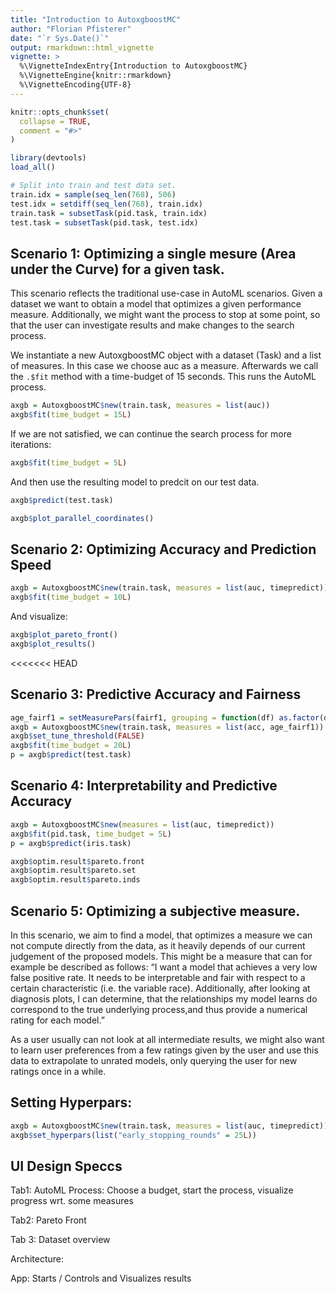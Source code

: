 ```yaml
---
title: "Introduction to AutoxgboostMC"
author: "Florian Pfisterer"
date: "`r Sys.Date()`"
output: rmarkdown::html_vignette
vignette: >
  %\VignetteIndexEntry{Introduction to AutoxgboostMC}
  %\VignetteEngine{knitr::rmarkdown}
  %\VignetteEncoding{UTF-8}
---
```


```r
knitr::opts_chunk$set(
  collapse = TRUE,
  comment = "#>"
)
```


```r
library(devtools)
load_all()

# Split into train and test data set.
train.idx = sample(seq_len(768), 506)
test.idx = setdiff(seq_len(768), train.idx)
train.task = subsetTask(pid.task, train.idx)
test.task = subsetTask(pid.task, test.idx)
```


## Scenario 1: Optimizing a single mesure (Area under the Curve) for a given task.

This scenario reflects the traditional use-case in AutoML scenarios.
Given a dataset we want to obtain a model that optimizes a given performance measure.
Additionally, we might want the process to stop at some point, so that the user
can investigate results and make changes to the search process.

We instantiate a new AutoxgboostMC object with a dataset (Task) and a list of measures.
In this case we choose auc as a measure.
Afterwards we call the `.$fit` method with a time-budget of $15$ seconds.
This runs the AutoML process.

```r
axgb = AutoxgboostMC$new(train.task, measures = list(auc))
axgb$fit(time_budget = 15L)
```

If we are not satisfied, we can continue the search process for more iterations:

```r
axgb$fit(time_budget = 5L)
```

And then use the resulting model to predcit on our test data.

```r
axgb$predict(test.task)
```


```r
axgb$plot_parallel_coordinates()
```

## Scenario 2: Optimizing Accuracy and Prediction Speed

```r
axgb = AutoxgboostMC$new(train.task, measures = list(auc, timepredict))
axgb$fit(time_budget = 10L)
```

And visualize:

```r
axgb$plot_pareto_front()
axgb$plot_results()
```

<<<<<<< HEAD


## Scenario 3: Predictive Accuracy and Fairness

```r
age_fairf1 = setMeasurePars(fairf1, grouping = function(df) as.factor(df$age > 30))
axgb = AutoxgboostMC$new(train.task, measures = list(acc, age_fairf1))
axgb$set_tune_threshold(FALSE)
axgb$fit(time_budget = 20L)
p = axgb$predict(test.task)
```



## Scenario 4: Interpretability and Predictive Accuracy

```r
axgb = AutoxgboostMC$new(measures = list(auc, timepredict))
axgb$fit(pid.task, time_budget = 5L)
p = axgb$predict(iris.task)

axgb$optim.result$pareto.front
axgb$optim.result$pareto.set
axgb$optim.result$pareto.inds
```

## Scenario 5: Optimizing a subjective measure.

In this scenario, we aim to find a model, that optimizes a measure we can not compute directly from the data, as it heavily depends of our current judgement of the proposed models. This might be a measure that can for example be described as follows:
"I want a model that achieves a very low false positive rate. It needs to be interpretable and fair with respect to a certain characteristic (i.e. the variable race).
Additionally, after looking at diagnosis plots, I can determine, that the relationships my model learns do correspond to the true underlying process,and thus provide a numerical rating for each model."

As a user usually can not look at all intermediate results, we might also want to learn user preferences from a few ratings given by the user and use this data to extrapolate to unrated models, only querying the user for new ratings once in a while.


## Setting Hyperpars:

```r
axgb = AutoxgboostMC$new(train.task, measures = list(auc, timepredict))
axgb$set_hyperpars(list("early_stopping_rounds" = 25L))
```


## UI Design Speccs

Tab1: AutoML Process:
Choose a budget, start the process, visualize progress wrt. some measures

Tab2: Pareto Front

Tab 3: Dataset overview




Architecture:


App: Starts / Controls and Visualizes results
